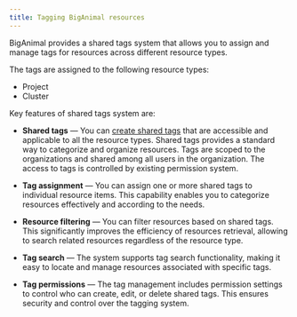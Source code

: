 ```yaml
---
title: Tagging BigAnimal resources
---
```


BigAnimal provides a shared tags system that allows you to assign and manage tags for resources across different resource types.

The tags are assigned to the following resource types:

- Project 
- Cluster

Key features of shared tags system are:

- **Shared tags** &mdash; You can [create shared tags](./create_and_manage_tags.mdx) that are accessible and applicable to all the resource types. Shared tags provides a standard way to categorize and organize resources. Tags are scoped to the organizations and shared among all users in the organization. The access to tags is controlled by existing permission system.

- **Tag assignment** &mdash; You can assign one or more shared tags to individual resource items. This capability enables you to categorize resources effectively and according to the needs.

- **Resource filtering** &mdash; You can filter resources based on shared tags. This significantly improves the efficiency of resources retrieval, allowing to search related resources regardless of the resource type.

- **Tag search** &mdash; The system supports tag search functionality, making it easy to locate and manage resources associated with specific tags.

- **Tag permissions** &mdash; The tag management includes permission settings to control who can create, edit, or delete shared tags. This ensures security and control over the tagging system.